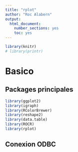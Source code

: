```yaml
---
title: "rplot"
author: "Roc Alabern"
output:
  html_document:
    number_sections: yes
    toc: yes
---
```


```r
library(knitr)
# library(printr)
```

# Basico

## Packages principales
```r
library(ggplot2)
library(igraph)
library(RColorBrewer)
library(reshape2)
library(data.table)
library(ROCR)
library(rplot)
```

## Conexion ODBC
```r
```

